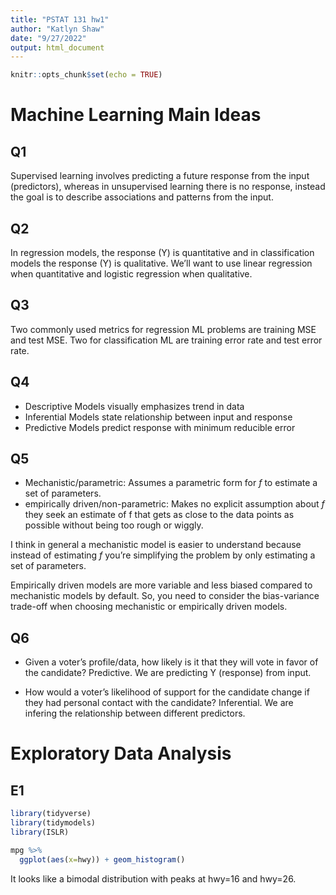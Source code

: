 ```yaml
---
title: "PSTAT 131 hw1"
author: "Katlyn Shaw"
date: "9/27/2022"
output: html_document
---
```


```r
knitr::opts_chunk$set(echo = TRUE)
```

# Machine Learning Main Ideas

## Q1

Supervised learning involves predicting a future response from the input (predictors), whereas in unsupervised learning there is no response, instead the goal is to describe associations and patterns from the input.

## Q2

In regression models, the response (Y) is quantitative and in classification models the response (Y) is qualitative. We'll want to use linear regression when quantitative and logistic regression when qualitative.

## Q3

Two commonly used metrics for regression ML problems are training MSE and test MSE. Two for classification ML are training error rate and test error rate.

## Q4

- Descriptive Models visually emphasizes trend in data
- Inferential Models state relationship between input and response
- Predictive Models predict response with minimum reducible error

## Q5

- Mechanistic/parametric: Assumes a parametric form for $f$ to estimate a set of parameters.
- empirically driven/non-parametric: Makes no explicit assumption about $f$ they seek an estimate of f that gets as close to the data points as possible without being too rough or wiggly.

I think in general a mechanistic model is easier to understand because instead of estimating $f$ you're simplifying the problem by only estimating a set of parameters.

Empirically driven models are more variable and less biased compared to mechanistic models by default. So, you need to consider the bias-variance trade-off when choosing mechanistic or empirically driven models.

## Q6

- Given a voter’s profile/data, how likely is it that they will vote in favor of the candidate?
Predictive. We are predicting Y (response) from input.

- How would a voter’s likelihood of support for the candidate change if they had personal contact with the candidate?
Inferential. We are infering the relationship between different predictors.

# Exploratory Data Analysis

## E1

```r
library(tidyverse)
library(tidymodels)
library(ISLR)
```

```r
mpg %>%
  ggplot(aes(x=hwy)) + geom_histogram()

```
It looks like a bimodal distribution with peaks at hwy=16 and hwy=26.